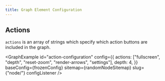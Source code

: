 ```yaml
---
title: Graph Element Configuration
---
```




## Actions

`actions` is an array of strings which specify which action buttons are included in the graph.

<GraphExample id="action-configuration" config={{
	actions: ["fullscreen", "depth", "reset-zoom", "render-arrows", "settings"],
	depth: 4,
}} baseConfig={frozenConfig} sitemap={randomNodeSitemap} slug={"node/"} configListener />
